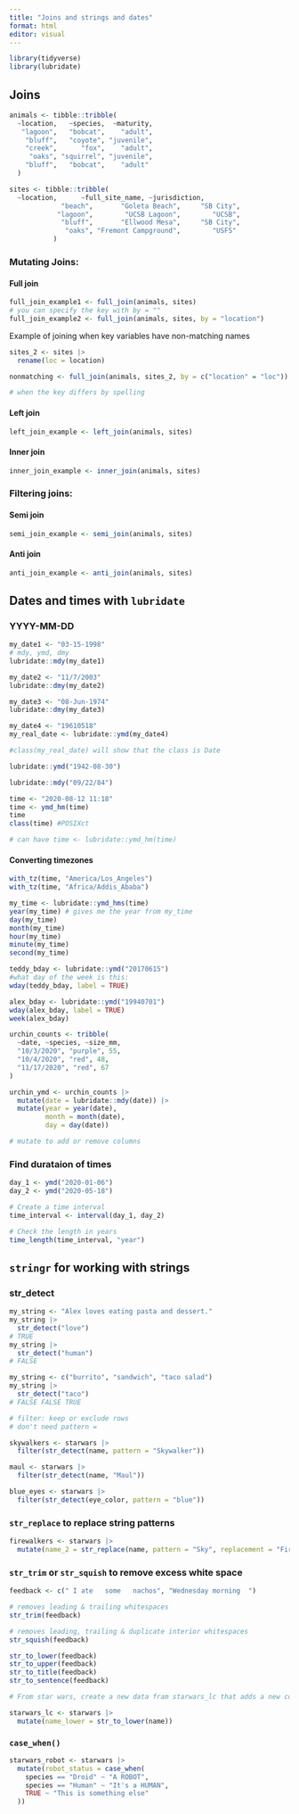 ```yaml
---
title: "Joins and strings and dates"
format: html
editor: visual
---
```


```r
library(tidyverse)
library(lubridate)
```

## Joins

```r
animals <- tibble::tribble(
  ~location,   ~species,  ~maturity,
   "lagoon",   "bobcat",    "adult",
    "bluff",   "coyote", "juvenile",
    "creek",      "fox",    "adult",
     "oaks", "squirrel", "juvenile",
    "bluff",   "bobcat",    "adult"
  )

sites <- tibble::tribble(
  ~location,      ~full_site_name, ~jurisdiction,
             "beach",       "Goleta Beach",     "SB City",
            "lagoon",        "UCSB Lagoon",        "UCSB",
             "bluff",       "Ellwood Mesa",     "SB City",
              "oaks", "Fremont Campground",        "USFS"
           )

```

### Mutating Joins:

#### Full join

```r
full_join_example1 <- full_join(animals, sites)
# you can specify the key with by = ""
full_join_example2 <- full_join(animals, sites, by = "location")
```

Example of joining when key variables have non-matching names

```r
sites_2 <- sites |>
  rename(loc = location)

nonmatching <- full_join(animals, sites_2, by = c("location" = "loc"))

# when the key differs by spelling 
```

#### Left join

```r
left_join_example <- left_join(animals, sites)
```

#### Inner join

```r
inner_join_example <- inner_join(animals, sites)
```

### Filtering joins:

#### Semi join

```r
semi_join_example <- semi_join(animals, sites)
```

#### Anti join

```r
anti_join_example <- anti_join(animals, sites)
```

## Dates and times with `lubridate`

### YYYY-MM-DD

```r
my_date1 <- "03-15-1998"
# mdy, ymd, dmy
lubridate::mdy(my_date1)

my_date2 <- "11/7/2003"
lubridate::dmy(my_date2)

my_date3 <- "08-Jun-1974"
lubridate::dmy(my_date3)

my_date4 <- "19610518"
my_real_date <- lubridate::ymd(my_date4)

#class(my_real_date) will show that the class is Date 
```

```r
lubridate::ymd("1942-08-30")

lubridate::mdy("09/22/84")
```

```r
time <- "2020-08-12 11:18"
time <- ymd_hm(time) 
time
class(time) #POSIXct

# can have time <- lubridate::ymd_hm(time)
```

#### Converting timezones 
```r
with_tz(time, "America/Los_Angeles")
with_tz(time, "Africa/Addis_Ababa")

my_time <- lubridate::ymd_hms(time)
year(my_time) # gives me the year from my_time
day(my_time)
month(my_time)
hour(my_time)
minute(my_time)
second(my_time)
```

```r
teddy_bday <- lubridate::ymd("20170615")
#what day of the week is this:
wday(teddy_bday, label = TRUE)

alex_bday <- lubridate::ymd("19940701")
wday(alex_bday, label = TRUE)
week(alex_bday)
```

```r
urchin_counts <- tribble(
  ~date, ~species, ~size_mm,
  "10/3/2020", "purple", 55,
  "10/4/2020", "red", 48,
  "11/17/2020", "red", 67
)

urchin_ymd <- urchin_counts |>
  mutate(date = lubridate::mdy(date)) |>
  mutate(year = year(date),
         month = month(date),
         day = day(date))

# mutate to add or remove columns
```

### Find durataion of times

```r
day_1 <- ymd("2020-01-06")
day_2 <- ymd("2020-05-18")

# Create a time interval
time_interval <- interval(day_1, day_2)

# Check the length in years
time_length(time_interval, "year")
```

## `stringr` for working with strings

### str_detect

```r
my_string <- "Alex loves eating pasta and dessert."
my_string |>
  str_detect("love")
# TRUE
my_string |>
  str_detect("human")
# FALSE

my_string <- c("burrito", "sandwich", "taco salad")
my_string |>
  str_detect("taco")
# FALSE FALSE TRUE
```

```r
# filter: keep or exclude rows
# don't need pattern =

skywalkers <- starwars |>
  filter(str_detect(name, pattern = "Skywalker"))

maul <- starwars |>
  filter(str_detect(name, "Maul"))

blue_eyes <- starwars |>
  filter(str_detect(eye_color, pattern = "blue"))
```

### `str_replace` to replace string patterns

```r
firewalkers <- starwars |>
  mutate(name_2 = str_replace(name, pattern = "Sky", replacement = "Fire"))
```

### `str_trim` or `str_squish` to remove excess white space

```r
feedback <- c(" I ate   some   nachos", "Wednesday morning  ")

# removes leading & trailing whitespaces
str_trim(feedback) 

# removes leading, trailing & duplicate interior whitespaces
str_squish(feedback)

str_to_lower(feedback)
str_to_upper(feedback)
str_to_title(feedback)
str_to_sentence(feedback)
```

```r
# From star wars, create a new data fram starwars_lc that adds a new column called name_lower containing character names converted to all lowercase

starwars_lc <- starwars |>
  mutate(name_lower = str_to_lower(name))
```

### `case_when()` 

```r
starwars_robot <- starwars |>
  mutate(robot_status = case_when(
    species == "Droid" ~ "A ROBOT",
    species == "Human" ~ "It's a HUMAN",
    TRUE ~ "This is something else"
  ))
```




